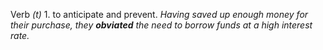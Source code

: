 Verb ''(t)''
1. to anticipate and prevent. ''Having saved up enough money for their purchase, they '''obviated''' the need to borrow funds at a high interest rate.''